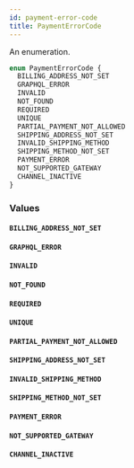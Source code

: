 ```yaml
---
id: payment-error-code
title: PaymentErrorCode
---
```


An enumeration.

```graphql
enum PaymentErrorCode {
  BILLING_ADDRESS_NOT_SET
  GRAPHQL_ERROR
  INVALID
  NOT_FOUND
  REQUIRED
  UNIQUE
  PARTIAL_PAYMENT_NOT_ALLOWED
  SHIPPING_ADDRESS_NOT_SET
  INVALID_SHIPPING_METHOD
  SHIPPING_METHOD_NOT_SET
  PAYMENT_ERROR
  NOT_SUPPORTED_GATEWAY
  CHANNEL_INACTIVE
}
```

### Values

#### `BILLING_ADDRESS_NOT_SET`

#### `GRAPHQL_ERROR`

#### `INVALID`

#### `NOT_FOUND`

#### `REQUIRED`

#### `UNIQUE`

#### `PARTIAL_PAYMENT_NOT_ALLOWED`

#### `SHIPPING_ADDRESS_NOT_SET`

#### `INVALID_SHIPPING_METHOD`

#### `SHIPPING_METHOD_NOT_SET`

#### `PAYMENT_ERROR`

#### `NOT_SUPPORTED_GATEWAY`

#### `CHANNEL_INACTIVE`
